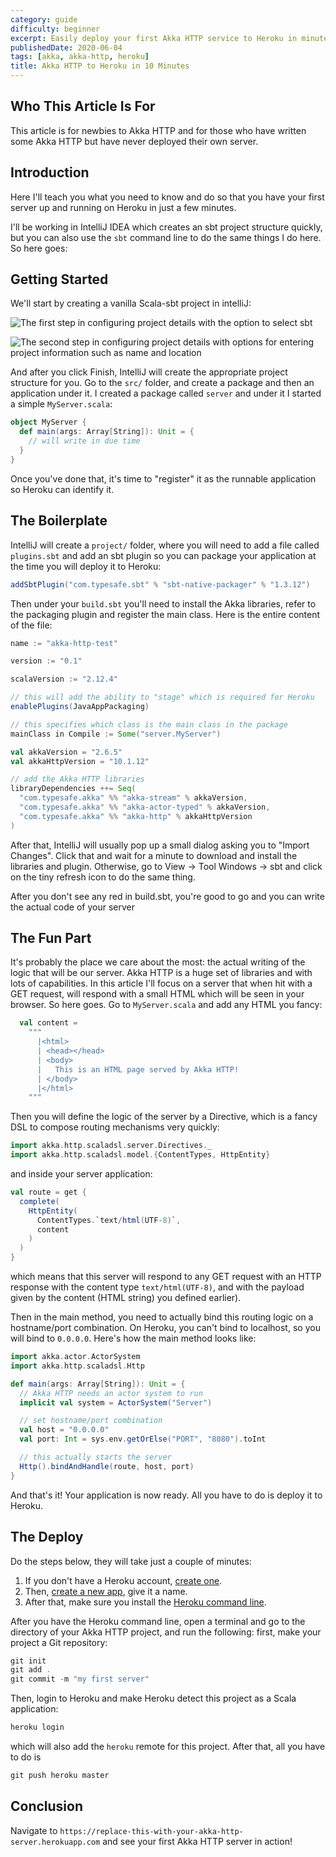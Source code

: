 ```yaml
---
category: guide
difficulty: beginner
excerpt: Easily deploy your first Akka HTTP service to Heroku in minutes
publishedDate: 2020-06-04
tags: [akka, akka-http, heroku]
title: Akka HTTP to Heroku in 10 Minutes
---
```


## Who This Article Is For

This article is for newbies to Akka HTTP and for those who have written some Akka HTTP but have never deployed their own server.

## Introduction

Here I'll teach you what you need to know and do so that you have your first server up and running on Heroku in just a few minutes.

I'll be working in IntelliJ IDEA which creates an sbt project structure quickly, but you can also use the `sbt` command line to do the same things I do here. So here goes:

## Getting Started

We'll start by creating a vanilla Scala-sbt project in intelliJ:

![The first step in configuring project details with the option to select sbt](images/project-setup-1.png)

![The second step in configuring project details with options for entering project information such as name and location](images/project-setup-2.png)

And after you click Finish, IntelliJ will create the appropriate project structure for you. Go to the `src/` folder, and create a package and then an application under it. I created a package called `server` and under it I started a simple `MyServer.scala`:

```scala
object MyServer {
  def main(args: Array[String]): Unit = {
    // will write in due time
  }
}
```

Once you've done that, it's time to "register" it as the runnable application so Heroku can identify it.

## The Boilerplate

IntelliJ will create a `project/` folder, where you will need to add a file called `plugins.sbt` and add an sbt plugin so you can package your application at the time you will deploy it to Heroku:

```scala
addSbtPlugin("com.typesafe.sbt" % "sbt-native-packager" % "1.3.12")
```

Then under your `build.sbt` you'll need to install the Akka libraries, refer to the packaging plugin and register the main class. Here is the entire content of the file:

```scala
name := "akka-http-test"

version := "0.1"

scalaVersion := "2.12.4"

// this will add the ability to "stage" which is required for Heroku
enablePlugins(JavaAppPackaging)

// this specifies which class is the main class in the package
mainClass in Compile := Some("server.MyServer")

val akkaVersion = "2.6.5"
val akkaHttpVersion = "10.1.12"

// add the Akka HTTP libraries
libraryDependencies ++= Seq(
  "com.typesafe.akka" %% "akka-stream" % akkaVersion,
  "com.typesafe.akka" %% "akka-actor-typed" % akkaVersion,
  "com.typesafe.akka" %% "akka-http" % akkaHttpVersion
)
```

After that, IntelliJ will usually pop up a small dialog asking you to "Import Changes". Click that and wait for a minute to download and install the libraries and plugin. Otherwise, go to View -> Tool Windows -> sbt and click on the tiny refresh icon to do the same thing.

After you don't see any red in build.sbt, you're good to go and you can write the actual code of your server

## The Fun Part

It's probably the place we care about the most: the actual writing of the logic that will be our server. Akka HTTP is a huge set of libraries and with lots of capabilities. In this article I'll focus on a server that when hit with a GET request, will respond with a small HTML which will be seen in your browser. So here goes. Go to `MyServer.scala` and add any HTML you fancy:

```scala
  val content =
    """
      |<html>
      | <head></head>
      | <body>
      |   This is an HTML page served by Akka HTTP!
      | </body>
      |</html>
    """
```

Then you will define the logic of the server by a Directive, which is a fancy DSL to compose routing mechanisms very quickly:

```scala
import akka.http.scaladsl.server.Directives._
import akka.http.scaladsl.model.{ContentTypes, HttpEntity}
```

and inside your server application:

```scala
val route = get {
  complete(
    HttpEntity(
      ContentTypes.`text/html(UTF-8)`,
      content
    )
  )
}
```

which means that this server will respond to any GET request with an HTTP response with the content type `text/html(UTF-8)`, and with the payload given by the content (HTML string) you defined earlier).

Then in the main method, you need to actually bind this routing logic on a hostname/port combination. On Heroku, you can't bind to localhost, so you will bind to `0.0.0.0`. Here's how the main method looks like:

```scala
import akka.actor.ActorSystem
import akka.http.scaladsl.Http

def main(args: Array[String]): Unit = {
  // Akka HTTP needs an actor system to run
  implicit val system = ActorSystem("Server")

  // set hostname/port combination
  val host = "0.0.0.0"
  val port: Int = sys.env.getOrElse("PORT", "8080").toInt

  // this actually starts the server
  Http().bindAndHandle(route, host, port)
}
```

And that's it! Your application is now ready. All you have to do is deploy it to Heroku.

## The Deploy

Do the steps below, they will take just a couple of minutes:

1. If you don't have a Heroku account, [create one](https://signup.heroku.com).
1. Then, [create a new app](https://dashboard.heroku.com/new-app), give it a name.
1. After that, make sure you install the [Heroku command line](https://devcenter.heroku.com/articles/heroku-cli#download-and-install).

After you have the Heroku command line, open a terminal and go to the directory of your Akka HTTP project, and run the following: first, make your project a Git repository:

```scala
git init
git add .
git commit -m "my first server"
```

Then, login to Heroku and make Heroku detect this project as a Scala application:

```scala
heroku login
```

which will also add the `heroku` remote for this project. After that, all you have to do is

```scala
git push heroku master
```

## Conclusion

Navigate to `https://replace-this-with-your-akka-http-server.herokuapp.com` and see your first Akka HTTP server in action!
